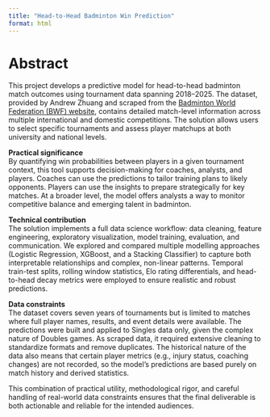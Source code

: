 ```yaml
---
title: "Head-to-Head Badminton Win Prediction"
format: html
---
```


# Abstract

This project develops a predictive model for head-to-head badminton match outcomes using tournament data spanning 2018–2025. The dataset, provided by Andrew Zhuang and scraped from the [Badminton World Federation (BWF) website](https://bwfbadminton.com/), contains detailed match-level information across multiple international and domestic competitions. The solution allows users to select specific tournaments and assess player matchups at both university and national levels.

**Practical significance**  
By quantifying win probabilities between players in a given tournament context, this tool supports decision-making for coaches, analysts, and players. Coaches can use the predictions to tailor training plans to likely opponents. Players can use the insights to prepare strategically for key matches. At a broader level, the model offers analysts a way to monitor competitive balance and emerging talent in badminton.

**Technical contribution**  
The solution implements a full data science workflow: data cleaning, feature engineering, exploratory visualization, model training, evaluation, and communication. We explored and compared multiple modelling approaches (Logistic Regression, XGBoost, and a Stacking Classifier) to capture both interpretable relationships and complex, non-linear patterns. Temporal train-test splits, rolling window statistics, Elo rating differentials, and head-to-head decay metrics were employed to ensure realistic and robust predictions.

**Data constraints**  
The dataset covers seven years of tournaments but is limited to matches where full player names, results, and event details were available. The predictions were built and applied to Singles data only, given the complex nature of Doubles games. As scraped data, it required extensive cleaning to standardize formats and remove duplicates. The historical nature of the data also means that certain player metrics (e.g., injury status, coaching changes) are not recorded, so the model’s predictions are based purely on match history and derived statistics.

This combination of practical utility, methodological rigor, and careful handling of real-world data constraints ensures that the final deliverable is both actionable and reliable for the intended audiences.
